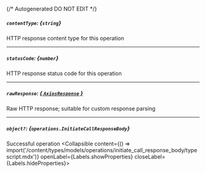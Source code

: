 {/* Autogenerated DO NOT EDIT  */}

##### `contentType`: *{`string`}*
HTTP response content type for this operation

---
##### `statusCode`: *{`number`}*
HTTP response status code for this operation

---
##### `rawResponse`: [*{ `AxiosResponse` }*](https://axios-http.com/docs/res_schema)
Raw HTTP response; suitable for custom response parsing

---
##### `object?`: *{`operations.InitiateCallResponseBody`}*
Successful operation
<Collapsible content={() => import('/content/types/models/operations/initiate_call_response_body/typescript.mdx')} openLabel={Labels.showProperties} closeLabel={Labels.hideProperties}>
</Collapsible>



